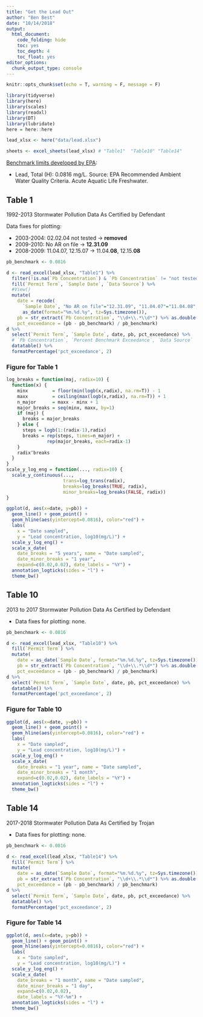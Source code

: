 ```yaml
---
title: "Get the Lead Out"
author: "Ben Best"
date: "10/14/2018"
output:
  html_document:
    code_folding: hide
    toc: yes
    toc_depth: 4
    toc_float: yes
editor_options: 
  chunk_output_type: console
---
```


```r
knitr::opts_chunk$set(echo = T, warning = F, message = F)
```

```r
library(tidyverse)
library(here)
library(scales)
library(readxl)
library(DT)
library(lubridate)
here = here::here

lead_xlsx <- here("data/lead.xlsx")

sheets <- excel_sheets(lead_xlsx) # "Table1"  "Table10" "Table14"
```

[Benchmark limits developed by EPA](https://www.cwea.org/p3s/documents/multi-sectorrev.pdf):

-  Lead, Total (H): 0.0816 mg/L. Source: EPA Recommended Ambient Water Quality Criteria. Acute Aquatic Life Freshwater.

## Table 1

1992-2013 Stormwater Pollution Data As Certified by Defendant

Data fixes for plotting:

- 2003-2004: 02.02.04	not tested -> **removed**
- 2009-2010: No AR on file -> **12.31.09**
- 2008-2009: 11.04.07, 12.15.07 -> 11.04.**08**, 12.15.**08**

```r
pb_benchmark <- 0.0816

d <- read_excel(lead_xlsx, "Table1") %>% 
  filter(!is.na(`Pb Concentration`) & `Pb Concentration` != "not tested") %>%
  fill(`Permit Term`, `Sample Date`, `Data Source`) %>% 
  #View()
  mutate(
    date = recode(
      `Sample Date`, "No AR on file"="12.31.09", "11.04.07"="11.04.08", "12.15.07"="12.15.08") %>% 
      as_date(format="%m.%d.%y", tz=Sys.timezone()),
    pb = str_extract(`Pb Concentration`, "\\d+\\.*\\d*") %>% as.double(),
    pct_exceedance = (pb - pb_benchmark) / pb_benchmark)
d %>% 
  select(`Permit Term`, `Sample Date`, date, pb, pct_exceedance) %>% 
  # `Pb Concentration`, `Percent Benchmark Exceedance`, `Data Source`
  datatable() %>% 
  formatPercentage('pct_exceedance', 2)
```

### Figure for Table 1

```r

log_breaks = function(maj, radix=10) {
  function(x) {
    minx         = floor(min(logb(x,radix), na.rm=T)) - 1
    maxx         = ceiling(max(logb(x,radix), na.rm=T)) + 1
    n_major      = maxx - minx + 1
    major_breaks = seq(minx, maxx, by=1)
    if (maj) {
      breaks = major_breaks
    } else {
      steps = logb(1:(radix-1),radix)
      breaks = rep(steps, times=n_major) +
               rep(major_breaks, each=radix-1)
    }
    radix^breaks
  }
}
scale_y_log_eng = function(..., radix=10) {
  scale_y_continuous(...,
                     trans=log_trans(radix),
                     breaks=log_breaks(TRUE, radix),
                     minor_breaks=log_breaks(FALSE, radix))
}

ggplot(d, aes(x=date, y=pb)) + 
  geom_line() + geom_point() + 
  geom_hline(aes(yintercept=0.0816), color="red") + 
  labs(
    x = "Date sampled",
    y = "Lead concentration, log10(mg/L)") +
  scale_y_log_eng() +
  scale_x_date(
    date_breaks = "5 years", name = "Date sampled", 
    date_minor_breaks = "1 year",
    expand=c(0.02,0.02), date_labels = "%Y") +
  annotation_logticks(sides = "l") +
  theme_bw()
```

## Table 10

2013 to 2017 Stormwater Pollution Data As Certified by Defendant

- Data fixes for plotting: none.

```r
pb_benchmark <- 0.0816

d <- read_excel(lead_xlsx, "Table10") %>% 
  fill(`Permit Term`) %>% 
  mutate(
    date = as_date(`Sample Date`, format="%m.%d.%y", tz=Sys.timezone()),
    pb = str_extract(`Pb Concentration`, "\\d+\\.*\\d*") %>% as.double(),
    pct_exceedance = (pb - pb_benchmark) / pb_benchmark)
d %>% 
  select(`Permit Term`, `Sample Date`, date, pb, pct_exceedance) %>% 
  datatable() %>% 
  formatPercentage('pct_exceedance', 2)
```

### Figure for Table 10

```r

ggplot(d, aes(x=date, y=pb)) + 
  geom_line() + geom_point() + 
  geom_hline(aes(yintercept=0.0816), color="red") + 
  labs(
    x = "Date sampled",
    y = "Lead concentration, log10(mg/L)") +
  scale_y_log_eng() +
  scale_x_date(
    date_breaks = "1 year", name = "Date sampled", 
    date_minor_breaks = "1 month",
    expand=c(0.02,0.02), date_labels = "%Y") +
  annotation_logticks(sides = "l") +
  theme_bw()
```


## Table 14

2017-2018 Stormwater Pollution Data As Certified by Trojan

- Data fixes for plotting: none.

```r
pb_benchmark <- 0.0816

d <- read_excel(lead_xlsx, "Table14") %>% 
  fill(`Permit Term`) %>% 
  mutate(
    date = as_date(`Sample Date`, format="%m.%d.%y", tz=Sys.timezone()),
    pb = str_extract(`Pb Concentration`, "\\d+\\.*\\d*") %>% as.double(),
    pct_exceedance = (pb - pb_benchmark) / pb_benchmark)
d %>% 
  select(`Permit Term`, `Sample Date`, date, pb, pct_exceedance) %>% 
  datatable() %>% 
  formatPercentage('pct_exceedance', 2)
```

### Figure for Table 14

```r

ggplot(d, aes(x=date, y=pb)) + 
  geom_line() + geom_point() + 
  geom_hline(aes(yintercept=0.0816), color="red") + 
  labs(
    x = "Date sampled",
    y = "Lead concentration, log10(mg/L)") +
  scale_y_log_eng() +
  scale_x_date(
    date_breaks = "1 month", name = "Date sampled", 
    date_minor_breaks = "1 day",
    expand=c(0.02,0.02), 
    date_labels = "%Y-%m") +
  annotation_logticks(sides = "l") +
  theme_bw()
```
